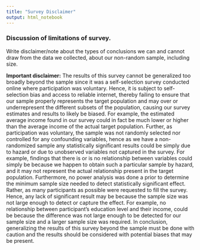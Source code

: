 ```yaml
---
title: "Survey Disclaimer"
output: html_notebook
---
```



### Discussion of limitations of survey.

Write disclaimer/note about the types of conclusions we can and cannot draw from the data we collected, about our non-random sample, including size.



**Important disclaimer:** The results of this survey cannot be generalized too broadly beyond the sample since it was a self-selection survey conducted online where participation was voluntary. Hence, it is subject to self-selection bias and access to reliable internet, thereby failing to ensure that our sample properly represents the target population and may over or underrepresent the different subsets of the population, causing our survey estimates and results to likely be biased. For example, the estimated average income found in our survey could in fact be much lower or higher than the average income of the actual target population. Further, as participation was voluntary, the sample was not randomly selected nor controlled for any confounding variables, hence as we have a non-randomized sample any statistically significant results could be simply due to hazard or due to unobserved variables not captured in the survey. For example, findings that there is or is no relationship between variables could simply be because we happen to obtain such a particular sample by hazard, and it may not represent the actual relationship present in the target population. Furthermore, no power analysis was done a prior to determine the minimum sample size needed to detect statistically significant effect. Rather, as many participants as possible were requested to fill the survey. Hence, any lack of significant result may be because the sample size was not large enough to detect or capture the effect. For example, no relationship between participant's education level and their income, could be because the difference was not large enough to be detected for our sample size and a larger sample size was required. In conclusion, generalizing the results of this survey beyond the sample must be done with caution and the results should be considered with potential biases that may be present.

